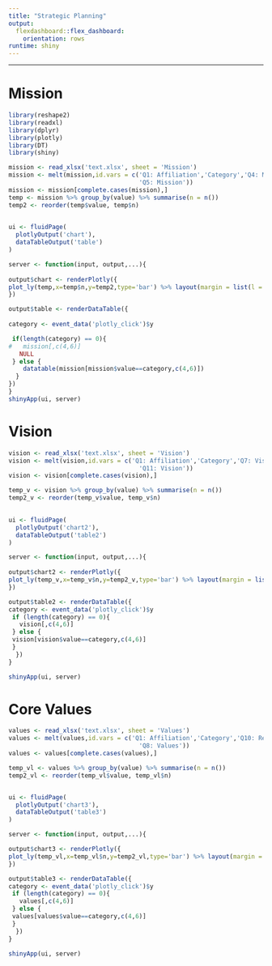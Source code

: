 ```yaml
---
title: "Strategic Planning"
output: 
  flexdashboard::flex_dashboard:
    orientation: rows
runtime: shiny
---
```


-----------------------------------------------------------------------

# Mission


```r

library(reshape2)
library(readxl)
library(dplyr)
library(plotly)
library(DT)
library(shiny)

mission <- read_xlsx('text.xlsx', sheet = 'Mission')
mission <- melt(mission,id.vars = c('Q1: Affiliation','Category','Q4: Mission relevant',
                                    'Q5: Mission'))
mission <- mission[complete.cases(mission),]
temp <- mission %>% group_by(value) %>% summarise(n = n())
temp2 <- reorder(temp$value, temp$n)
  

ui <- fluidPage(
  plotlyOutput('chart'),
  dataTableOutput('table')
)

server <- function(input, output,...){
  
output$chart <- renderPlotly({
plot_ly(temp,x=temp$n,y=temp2,type='bar') %>% layout(margin = list(l = 200, pad = 4), font=list(size=12))
})

output$table <- renderDataTable({
  
category <- event_data('plotly_click')$y

 if(length(category) == 0){
#   mission[,c(4,6)] 
   NULL
 } else {
    datatable(mission[mission$value==category,c(4,6)])
  }
})
}
shinyApp(ui, server)

```


# Vision


```r

vision <- read_xlsx('text.xlsx', sheet = 'Vision')
vision <- melt(vision,id.vars = c('Q1: Affiliation','Category','Q7: Vision relevant',
                                    'Q11: Vision'))
vision <- vision[complete.cases(vision),]

temp_v <- vision %>% group_by(value) %>% summarise(n = n())
temp2_v <- reorder(temp_v$value, temp_v$n)
  

ui <- fluidPage(
  plotlyOutput('chart2'),
  dataTableOutput('table2')
)

server <- function(input, output,...){
  
output$chart2 <- renderPlotly({
plot_ly(temp_v,x=temp_v$n,y=temp2_v,type='bar') %>% layout(margin = list(l = 200, pad = 4), font=list(size=12))
})

output$table2 <- renderDataTable({
category <- event_data('plotly_click')$y
 if (length(category) == 0){
   vision[,c(4,6)]
 } else {
 vision[vision$value==category,c(4,6)]
 }
  })
}

shinyApp(ui, server)

```


# Core Values


```r


values <- read_xlsx('text.xlsx', sheet = 'Values')
values <- melt(values,id.vars = c('Q1: Affiliation','Category','Q10: Relavant',
                                    'Q8: Values'))
values <- values[complete.cases(values),]

temp_vl <- values %>% group_by(value) %>% summarise(n = n())
temp2_vl <- reorder(temp_vl$value, temp_vl$n)


ui <- fluidPage(
  plotlyOutput('chart3'),
  dataTableOutput('table3')
)

server <- function(input, output,...){

output$chart3 <- renderPlotly({
plot_ly(temp_vl,x=temp_vl$n,y=temp2_vl,type='bar') %>% layout(margin = list(l = 200, pad = 4), font=list(size=12))
})

output$table3 <- renderDataTable({
category <- event_data('plotly_click')$y
 if (length(category) == 0){
   values[,c(4,6)]
 } else {
 values[values$value==category,c(4,6)]
 }
  })
}

shinyApp(ui, server)

```

